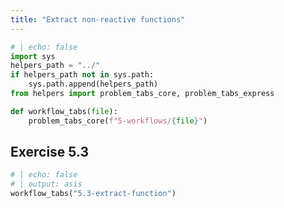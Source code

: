 ```yaml
---
title: "Extract non-reactive functions"
---
```

```python
# | echo: false
import sys
helpers_path = "../"
if helpers_path not in sys.path:
    sys.path.append(helpers_path)
from helpers import problem_tabs_core, problem_tabs_express

def workflow_tabs(file):
    problem_tabs_core(f"5-workflows/{file}")
```

## Exercise 5.3

```python
# | echo: false
# | output: asis
workflow_tabs("5.3-extract-function")
```